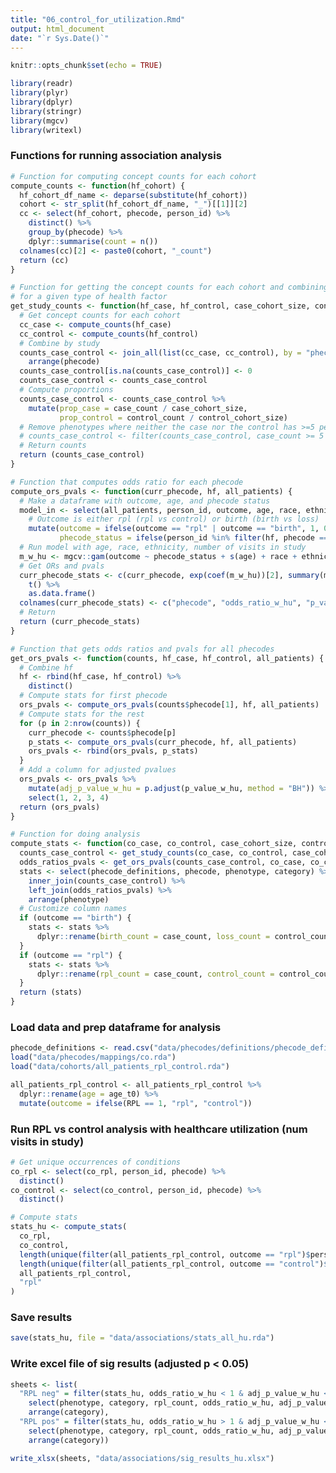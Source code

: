```yaml
---
title: "06_control_for_utilization.Rmd"
output: html_document
date: "`r Sys.Date()`"
---
```


```r

knitr::opts_chunk$set(echo = TRUE)

library(readr)
library(plyr)
library(dplyr)
library(stringr)
library(mgcv)
library(writexl)

```

### Functions for running association analysis

```r

# Function for computing concept counts for each cohort
compute_counts <- function(hf_cohort) {
  hf_cohort_df_name <- deparse(substitute(hf_cohort))
  cohort <- str_split(hf_cohort_df_name, "_")[[1]][2]
  cc <- select(hf_cohort, phecode, person_id) %>%
    distinct() %>%
    group_by(phecode) %>%
    dplyr::summarise(count = n())
  colnames(cc)[2] <- paste0(cohort, "_count")
  return (cc)
}

# Function for getting the concept counts for each cohort and combining by study
# for a given type of health factor
get_study_counts <- function(hf_case, hf_control, case_cohort_size, control_cohort_size) {
  # Get concept counts for each cohort
  cc_case <- compute_counts(hf_case)
  cc_control <- compute_counts(hf_control)
  # Combine by study
  counts_case_control <- join_all(list(cc_case, cc_control), by = "phecode", type = "full") %>%
    arrange(phecode)
  counts_case_control[is.na(counts_case_control)] <- 0
  counts_case_control <- counts_case_control
  # Compute proportions
  counts_case_control <- counts_case_control %>%
    mutate(prop_case = case_count / case_cohort_size,
           prop_control = control_count / control_cohort_size)
  # Remove phenotypes where neither the case nor the control has >=5 people with it
  # counts_case_control <- filter(counts_case_control, case_count >= 5 | control_count >= 5)
  # Return counts
  return (counts_case_control)
}

# Function that computes odds ratio for each phecode
compute_ors_pvals <- function(curr_phecode, hf, all_patients) {
  # Make a dataframe with outcome, age, and phecode status
  model_in <- select(all_patients, person_id, outcome, age, race, ethnicity, num_visits_study) %>%
    # Outcome is either rpl (rpl vs control) or birth (birth vs loss)
    mutate(outcome = ifelse(outcome == "rpl" | outcome == "birth", 1, 0),
           phecode_status = ifelse(person_id %in% filter(hf, phecode == curr_phecode)$person_id, 1, 0))
  # Run model with age, race, ethnicity, number of visits in study
  m_w_hu <- mgcv::gam(outcome ~ phecode_status + s(age) + race + ethnicity + num_visits_study, family = binomial(), method = "REML", data = model_in)
  # Get ORs and pvals
  curr_phecode_stats <- c(curr_phecode, exp(coef(m_w_hu))[2], summary(m_w_hu)$p.table[2,4]) %>%
    t() %>%
    as.data.frame()
  colnames(curr_phecode_stats) <- c("phecode", "odds_ratio_w_hu", "p_value_w_hu")
  # Return
  return (curr_phecode_stats)
}

# Function that gets odds ratios and pvals for all phecodes
get_ors_pvals <- function(counts, hf_case, hf_control, all_patients) {
  # Combine hf
  hf <- rbind(hf_case, hf_control) %>%
    distinct()
  # Compute stats for first phecode
  ors_pvals <- compute_ors_pvals(counts$phecode[1], hf, all_patients)
  # Compute stats for the rest
  for (p in 2:nrow(counts)) {
    curr_phecode <- counts$phecode[p]
    p_stats <- compute_ors_pvals(curr_phecode, hf, all_patients)
    ors_pvals <- rbind(ors_pvals, p_stats)
  }
  # Add a column for adjusted pvalues
  ors_pvals <- ors_pvals %>%
    mutate(adj_p_value_w_hu = p.adjust(p_value_w_hu, method = "BH")) %>%
    select(1, 2, 3, 4)
  return (ors_pvals)
}

# Function for doing analysis
compute_stats <- function(co_case, co_control, case_cohort_size, control_cohort_size, all_patients, outcome) {
  counts_case_control <- get_study_counts(co_case, co_control, case_cohort_size, control_cohort_size)
  odds_ratios_pvals <- get_ors_pvals(counts_case_control, co_case, co_control, all_patients)
  stats <- select(phecode_definitions, phecode, phenotype, category) %>%
    inner_join(counts_case_control) %>%
    left_join(odds_ratios_pvals) %>%
    arrange(phenotype)
  # Customize column names
  if (outcome == "birth") {
    stats <- stats %>%
      dplyr::rename(birth_count = case_count, loss_count = control_count, birth_prop = prop_case, loss_prop = prop_control)
  }
  if (outcome == "rpl") {
    stats <- stats %>%
      dplyr::rename(rpl_count = case_count, control_count = control_count, rpl_prop = prop_case, control_prop = prop_control)
  }
  return (stats)
}

```

### Load data and prep dataframe for analysis

```r

phecode_definitions <- read.csv("data/phecodes/definitions/phecode_definitions1.2.csv")
load("data/phecodes/mappings/co.rda")
load("data/cohorts/all_patients_rpl_control.rda")

all_patients_rpl_control <- all_patients_rpl_control %>%
  dplyr::rename(age = age_t0) %>%
  mutate(outcome = ifelse(RPL == 1, "rpl", "control"))

```

### Run RPL vs control analysis with healthcare utilization (num visits in study)

```r

# Get unique occurrences of conditions
co_rpl <- select(co_rpl, person_id, phecode) %>%
  distinct()
co_control <- select(co_control, person_id, phecode) %>%
  distinct()

# Compute stats
stats_hu <- compute_stats(
  co_rpl,
  co_control,
  length(unique(filter(all_patients_rpl_control, outcome == "rpl")$person_id)),
  length(unique(filter(all_patients_rpl_control, outcome == "control")$person_id)),
  all_patients_rpl_control,
  "rpl"
)

```

### Save results

```r

save(stats_hu, file = "data/associations/stats_all_hu.rda")

```

### Write excel file of sig results (adjusted p < 0.05)

```r

sheets <- list(
  "RPL neg" = filter(stats_hu, odds_ratio_w_hu < 1 & adj_p_value_w_hu < 0.05) %>%
    select(phenotype, category, rpl_count, odds_ratio_w_hu, adj_p_value_w_hu) %>%
    arrange(category),
  "RPL pos" = filter(stats_hu, odds_ratio_w_hu > 1 & adj_p_value_w_hu < 0.05) %>%
    select(phenotype, category, rpl_count, odds_ratio_w_hu, adj_p_value_w_hu) %>%
    arrange(category))

write_xlsx(sheets, "data/associations/sig_results_hu.xlsx")

```

